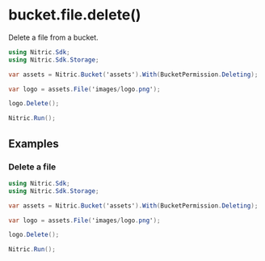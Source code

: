 
# bucket.file.delete()

Delete a file from a bucket.

```csharp
using Nitric.Sdk;
using Nitric.Sdk.Storage;

var assets = Nitric.Bucket('assets').With(BucketPermission.Deleting);

var logo = assets.File('images/logo.png');

logo.Delete();

Nitric.Run();
```

## Examples

### Delete a file

```csharp
using Nitric.Sdk;
using Nitric.Sdk.Storage;

var assets = Nitric.Bucket('assets').With(BucketPermission.Deleting);

var logo = assets.File('images/logo.png');

logo.Delete();

Nitric.Run();
```
